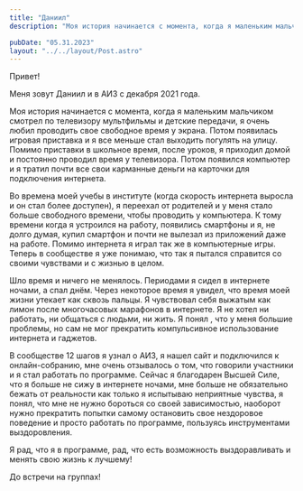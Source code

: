 ```yaml
---
title: "Даниил"
description: "Моя история начинается с момента, когда я маленьким мальчиком смотрел по телевизору мультфильмы и детские передачи, я очень любил проводить свое свободное время у экрана."

pubDate: "05.31.2023"
layout: "../../layout/Post.astro"
---
```


Привет!

Меня зовут Даниил и в АИЗ с декабря 2021 года.

Моя история начинается с момента, когда я маленьким мальчиком смотрел по телевизору мультфильмы и детские передачи, я очень любил проводить свое свободное время у экрана. Потом появилась игровая приставка и я все меньше стал выходить погулять на улицу. Помимо приставки в школьное время, после уроков, я приходил домой и постоянно проводил время у телевизора. Потом появился компьютер и я тратил почти все свои карманные деньги на карточки для подключения интернета.

Во времена моей учебы в институте (когда скорость интернета выросла и он стал более доступен), я переехал от родителей и у меня стало больше свободного времени, чтобы проводить у компьютера. К тому времени когда я устроился на работу, появились смартфоны и я, не долго думая, купил смартфон и почти не вылезал из приложений даже на работе. Помимо интернета я играл так же в компьютерные игры. Теперь в сообществе я уже понимаю, что так я пытался справится со своими чувствами и с жизнью в целом.

Шло время и ничего не менялось. Периодами я сидел в интернете ночами, а спал днём. Через некоторое время я увидел, что время моей жизни утекает как сквозь пальцы. Я чувствовал себя выжатым как лимон после многочасовых марафонов в интернете. Я не хотел ни работать, ни общаться с людьми, ни жить. Я понял , что у меня большие проблемы, но сам не мог прекратить компульсивное использование интернета и гаджетов.

В сообществе 12 шагов я узнал о АИЗ, я нашел сайт и подключился к онлайн-собранию, мне очень отзывалось о том, что говорили участники и я стал работать по программе. Сейчас я благодарен Высшей Силе, что я больше не сижу в интернете ночами, мне больше не обязательно бежать от реальности как только я испытываю неприятные чувства, я понял, что мне не нужно бороться со своей зависимостью, наоборот нужно прекратить попытки самому остановить свое нездоровое поведение и просто работать по программе, пользуясь инструментами выздоровления.

Я рад, что я в программе, рад, что есть возможность выздоравливать и менять свою жизнь к лучшему!

До встречи на группах!
